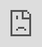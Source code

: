 # Full Screen Shiny

<iframe src="https://reason.shinyapps.io/texas_ed_rev/" style="position:fixed; top:0; left:0; bottom:0; right:0; width:100%; height:100%; border:none; margin:0; padding:0; overflow:hidden; z-index:999999;">
    Your browser doesn't support iframes
</iframe>